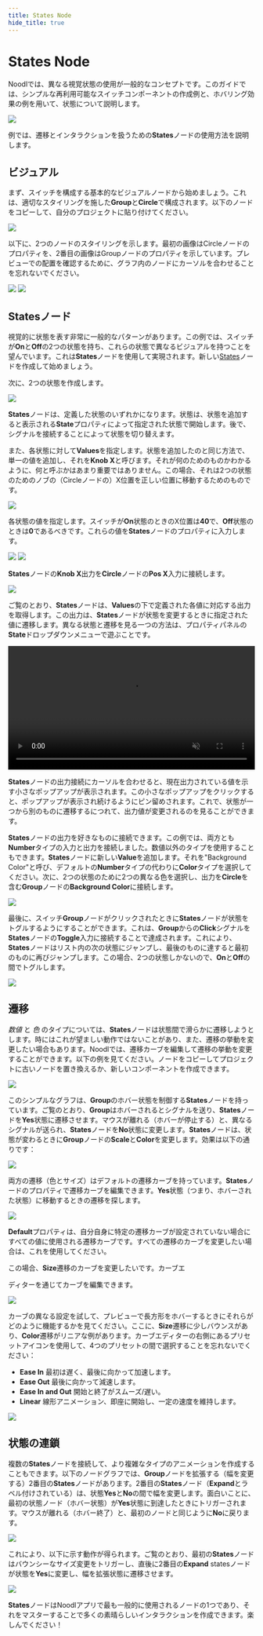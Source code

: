```yaml
---
title: States Node
hide_title: true
---
```



# States Node

Noodlでは、異なる視覚状態の使用が一般的なコンセプトです。このガイドでは、シンプルな再利用可能なスイッチコンポーネントの作成例と、ホバリング効果の例を用いて、状態について説明します。

<div className="ndl-image-with-background s">

![](/docs/guides/user-interfaces/states/switch.gif)

</div>

例では、遷移とインタラクションを扱うための**States**ノードの使用方法を説明します。

## ビジュアル

まず、スイッチを構成する基本的なビジュアルノードから始めましょう。これは、適切なスタイリングを施した**Group**と**Circle**で構成されます。以下のノードをコピーして、自分のプロジェクトに貼り付けてください。

<div className="ndl-image-with-background xl">
  <img
    src={useBaseUrl("/docs/guides/user-interfaces/states/switch-nodes.png")}
    className="ndl-image med"
  ></img>
  <CopyToClipboardButton
    json={{
      nodes: [
        {
          id: 'beeb6388-461b-f1fe-d64e-be798e4b1b4d',
          type: 'Group',
          x: 441.71346128847347,
          y: 300.98375737190554,
          parameters: { backgroundColor: '#FFFFFF' },
          ports: [],
          children: [
            {
              id: '9677d929-9a49-7fc5-ae14-27a1b48e883f',
              type: 'Group',
              x: 461.71346128847347,
              y: 346.98375737190554,
              parameters: {
                width: { value: 80, unit: 'px' },
                height: { value: 40, unit: 'px' },
                backgroundColor: '#F0F0F0',
                borderRadius: 20,
                alignX: 'center',
                marginTop: { value: 20, unit: 'px' },
              },
              ports: [],
              children: [
                {
                  id: 'aeda33bf-10cb-1e76-07b2-4a368140ca65',
                  type: 'Circle',
                  x: 481.71346128847347,
                  y: 392.98375737190554,
                  parameters: {
                    fillColor: '#E8E8E8',
                    size: 40,
                    strokeWidth: 2,
                    strokeColor: '#454545',
                    strokeEnabled: true,
                  },
                  ports: [],
                  children: [],
                },
              ],
            },
          ],
        },
      ],
      connections: [],
    }}
  />
</div>

以下に、2つのノードのスタイリングを示します。最初の画像はCircleノードのプロパティを、2番目の画像はGroupノードのプロパティを示しています。プレビューでの配置を確認するために、グラフ内のノードにカーソルを合わせることを忘れないでください。

<div className="ndl-image-with-background l">
  <img
    src={useBaseUrl("/docs/guides/user-interfaces/states/style-props1.png")}
    className="ndl-image small"
  ></img>
  <img
    src={useBaseUrl("/docs/guides/user-interfaces/states/style-props2.png")}
    className="ndl-image small"
  ></img>
</div>

## Statesノード

視覚的に状態を表す非常に一般的なパターンがあります。この例では、スイッチが**On**と**Off**の2つの状態を持ち、これらの状態で異なるビジュアルを持つことを望んでいます。これは**States**ノードを使用して実現されます。新しい[States](/nodes/utilities/logic/states)ノードを作成して始めましょう。

次に、2つの状態を作成します。

<div className="ndl-image-with-background l">
  <img
    src={useBaseUrl("/docs/guides/user-interfaces/states/create-states.gif")}
    className="ndl-image med"
  ></img>
</div>

**States**ノードは、定義した状態のいずれかになります。状態は、状態を追加すると表示される**State**プロパティによって指定された状態で開始します。後で、シグナルを接続することによって状態を切り替えます。

また、各状態に対して**Values**を指定します。状態を追加したのと同じ方法で、単一の値を追加し、それを**Knob X**と呼びます。それが何のためのものかわかるように、何と呼ぶかはあまり重要ではありません。この場合、それは2つの状態のためのノブの（Circleノードの）X位置を正しい位置に移動するためのものです。

<div className="ndl-image-with-background">
  <img
    src={useBaseUrl("/docs/guides/user-interfaces/states/values-1.png")}
    className="ndl-image med"
  ></img>
</div>

各状態の値を指定します。スイッチが**On**状態のときのX位置は**40**で、**Off**状態のときは**0**であるべきです。これらの値を**States**ノードのプロパティに入力します。

<div className="ndl-image-with-background">
  <img
    src={useBaseUrl("/docs/guides/user-interfaces/states/on-values.png")}
    className="ndl-image med"
 ></img>
  <img
    src={useBaseUrl("/docs/guides/user-interfaces/states/off-values.png")}
    className="ndl-image med"
  ></img>
</div>

**States**ノードの**Knob X**出力を**Circle**ノードの**Pos X**入力に接続します。

<div className="ndl-image-with-background xl">
  <img src={useBaseUrl("/docs/guides/user-interfaces/states/knob-x-connected.png")}></img>
</div>

ご覧のとおり、**States**ノードは、**Values**の下で定義された各値に対応する出力を取得します。この出力は、**States**ノードが状態を変更するときに指定された値に遷移します。異なる状態と遷移を見る一つの方法は、プロパティパネルの**State**ドロップダウンメニューで遊ぶことです。

<div className="ndl-image-with-background xl">
    <video width="100%" autoPlay muted loop src={useBaseUrl("/docs/guides/user-interfaces/states/change-state.mp4")}/>
</div>

**States**ノードの出力接続にカーソルを合わせると、現在出力されている値を示す小さなポップアップが表示されます。この小さなポップアップをクリックすると、ポップアップが表示され続けるようにピン留めされます。これで、状態が一つから別のものに遷移するにつれて、出力値が変更されるのを見ることができます。

**States**ノードの出力を好きなものに接続できます。この例では、両方とも**Number**タイプの入力と出力を接続しました。数値以外のタイプを使用することもできます。**States**ノードに新しい**Value**を追加します。それを"Background Color"と呼び、デフォルトの**Number**タイプの代わりに**Color**タイプを選択してください。次に、2つの状態のために2つの異なる色を選択し、出力を**Circle**を含む**Group**ノードの**Background Color**に接続します。

<div className="ndl-image-with-background">
  <img
    src={useBaseUrl("/docs/guides/user-interfaces/states/color-type.png")}
    className="ndl-image med"
  ></img>
</div>

最後に、スイッチ**Group**ノードがクリックされたときに**States**ノードが状態をトグルするようにすることができます。これは、**Group**からの**Click**シグナルを**States**ノードの**Toggle**入力に接続することで達成されます。これにより、**States**ノードはリスト内の次の状態にジャンプし、最後のものに達すると最初のものに再びジャンプします。この場合、2つの状態しかないので、**On**と**Off**の間でトグルします。

<div className="ndl-image-with-background xl">
  <img src={useBaseUrl("/docs/guides/user-interfaces/states/click-toggle.png")}></img>
  <CopyToClipboardButton
    json={{
      nodes: [
        {
          id: 'f0d8169f-90ca-9cd9-bc88-af4c2ed631d0',
          type: 'Group',
          x: 441.71346128847347,
          y: 300.98375737190554,
          parameters: { backgroundColor: '#FFFFFF' },
          ports: [],
          children: [
            {
              id: 'f2461a9d-49c6-f184-1ac1-a75450a7c856',
              type: 'Group',
              x: 461.71346128847347,
              y: 346.98375737190554,
              parameters: {
                width: { value: 80, unit: 'px' },
                height: { value: 40, unit: 'px' },
                backgroundColor: '#F0F0F0',
                borderRadius: 20,
                alignX: 'center',
                marginTop: { value: 20, unit: 'px' },
              },
              ports: [],
              children: [
                {
                  id: 'c66997cc-19d2-630c-692e-0caafdf37dd7',
                  type: 'Circle',
                  x: 481.71346128847347,
                  y: 448.98375737190554,
                  parameters: {
                    fillColor: '#E8E8E8',
                    size: 40,
                    strokeWidth: 2,
                    strokeColor: '#454545',
                    strokeEnabled: true,
                  },
                  ports: [],
                  children: [],
                },
              ],
            },
          ],
        },
        {
          id: '5d631656-dea2-b5d7-f5ee-ee27e220463b',
          type: 'States',
          x: 232.07664638676232,
          y: 376.3848345864951,
          parameters: {
            states: 'On,Off',
            values: 'Knob X,Background Color',
            'type-Background Color': 'color',
            'value-On-Knob X': 40,
            'value-Off-Knob X': 0,
            'value-Off-Background Color': '#F0F0F0',
            'value-On-Background Color': '#CCE6CE',
            startState: 'Off',
          },
          ports: [],
          children: [],
        },
      ],
      connections: [
        {
          fromId: '5d631656-dea2-b5d7-f5ee-ee27e220463b',
          fromProperty: 'Knob X',
          toId: 'c66997cc-19d2-630c-692e-0caafdf37dd7',
          toProperty: 'transformX',
        },
        {
          fromId: '5d631656-dea2-b5d7-f5ee-ee27e220463b',
          fromProperty: 'Background Color',
          toId: 'f2461a9d-49c6-f184-1ac1-a75450a7c856',
          toProperty: 'backgroundColor',
        },
        {
          fromId: 'f2461a9d-49c6-f184-1ac1-a75450a7c856',
          fromProperty: 'onClick',
          toId: '5d631656-dea2-b5d7-f5ee-ee27e220463b',
          toProperty: 'toggle',
        },
      ],
    }}
  />
</div>

## 遷移

_数値_ と _色_ のタイプについては、**States**ノードは状態間で滑らかに遷移しようとします。時にはこれが望ましい動作ではないことがあり、また、遷移の挙動を変更したい場合もあります。Noodlでは、遷移カーブを編集して遷移の挙動を変更することができます。以下の例を見てください。ノードをコピーしてプロジェクトに古いノードを置き換えるか、新しいコンポーネントを作成できます。

<div className="ndl-image-with-background xl">
  <img
    src={useBaseUrl("/docs/guides/user-interfaces/states/hover-fx-nodes.png")}
    className="ndl-image med"
  ></img>
  <CopyToClipboardButton
    json={{
      nodes: [
        {
          id: '4c6ec6bd-2ba3-807a-9177-da451a835ec2',
          type: 'Group',
          x: 410.63681490171115,
          y: 392,
          parameters: { backgroundColor: '#FFFFFF' },
          ports: [],
          children: [
            {
              id: '56e1ec26-a280-b297-baf3-f5365f6a6124',
              type: 'Group',
              x: 430.63681490171115,
              y: 438,
              parameters: {
                width: { value: 80, unit: 'px' },
                height: { value: 80, unit: 'px' },
                backgroundColor: '#E6DD39',
                borderRadius: 20,
                alignX: 'center',
                marginTop: { value: 70, unit: 'px' },
              },
              ports: [],
              children: [],
            },
          ],
        },
        {
          id: '34a39ad5-0999-133a-5f7e-6943ebd8d899',
          type: 'States',
          label: 'Hover',
          x: 177.3701941946174,
          y: 432.9317475959747,
          parameters: {
            states: 'Yes,No',
            startState: 'No',
            values: 'Size,Color',
            'type-Color': 'color',
            'value-Yes-Color': '#D4CE35',
            'value-No-Color': '#323975',
            'value-Yes-Size': 1.5,
            'value-No-Size': 1,
          },
          ports: [],
          children: [],
        },
      ],
      connections: [
        {
          fromId: '56e1ec26-a280-b297-baf3-f5365f6a6124',
          fromProperty: 'hoverStart',
          toId: '34a39ad5-0999-133a-5f7e-6943ebd8d899',
          toProperty: 'to-Yes',
        },
        {
          fromId: '56e1ec26-a280-b297-baf3-f5365f6a6124',
          fromProperty: 'hoverEnd',
          toId: '34a39ad5-0999-133a-5f7e-6943ebd8d899',
          toProperty: 'to-No',
        },
        {
          fromId: '34a39ad5-0999-133a-5f7e-6943ebd8d899',
          fromProperty: 'Color',
          toId: '56e1ec26-a280-b297-baf3-f5365f6a6124',
          toProperty: 'backgroundColor',
        },
        {
          fromId: '34a39ad5-0999-133a-5f7e-6943ebd8d899',
          fromProperty: 'Size',
          toId: '56e1ec26-a280-b297-baf3-f5365f6a6124',
          toProperty: 'transformScale',
        },
      ],
    }}
  />
</div>

このシンプルなグラフは、**Group**のホバー状態を制御する**States**ノードを持っています。ご覧のとおり、**Group**はホバーされるとシグナルを送り、**States**ノードを**Yes**状態に遷移させます。マウスが離れる（ホバーが停止する）と、異なるシグナルが送られ、**States**ノードを**No**状態に変更します。**States**ノードは、状態が変わるときに**Group**ノードの**Scale**と**Color**を変更します。効果は以下の通りです：

<div className="ndl-image-with-background">
  <img
    src={useBaseUrl("/docs/guides/user-interfaces/states/hover-fx1.gif")}
    className="ndl-image small"
  ></img>
</div>

両方の遷移（色とサイズ）はデフォルトの遷移カーブを持っています。**States**ノードのプロパティで遷移カーブを編集できます。**Yes**状態（つまり、ホバーされた状態）に移動するときの遷移を探します。

<div className="ndl-image-with-background">
  <img
    src={useBaseUrl("/docs/guides/user-interfaces/states/transition-props.png")}
    className="ndl-image med"
  ></img>
</div>

**Default**プロパティは、自分自身に特定の遷移カーブが設定されていない場合にすべての値に使用される遷移カーブです。すべての遷移のカーブを変更したい場合は、これを使用してください。

この場合、**Size**遷移のカーブを変更したいです。カーブエ

ディターを通じてカーブを編集できます。

<div className="ndl-image-with-background l">
  <img
    src={useBaseUrl("/docs/guides/user-interfaces/states/change-size-curve.gif")}
    className="ndl-image med"
  ></img>
</div>

カーブの異なる設定を試して、プレビューで長方形をホバーするときにそれらがどのように機能するかを見てください。ここに、**Size**遷移に少しバウンスがあり、**Color**遷移がリニアな例があります。カーブエディターの右側にあるプリセットアイコンを使用して、4つのプリセットの間で選択することを忘れないでください：

- **Ease In** 最初は遅く、最後に向かって加速します。
- **Ease Out** 最後に向かって減速します。
- **Ease In and Out** 開始と終了がスムーズ/遅い。
- **Linear** 線形アニメーション、即座に開始し、一定の速度を維持します。

<div className="ndl-image-with-background">
  <img
    src={useBaseUrl("/docs/guides/user-interfaces/states/hover-fx2.gif")}
    className="ndl-image small"
  ></img>
</div>

## 状態の連鎖

複数の**States**ノードを接続して、より複雑なタイプのアニメーションを作成することもできます。以下のノードグラフでは、**Group**ノードを拡張する（幅を変更する）2番目の**States**ノードがあります。2番目の**States**ノード（**Expand**とラベル付けされている）は、状態**Yes**と**No**の間で幅を変更します。面白いことに、最初の状態ノード（ホバー状態）が**Yes**状態に到達したときにトリガーされます。マウスが離れる（ホバー終了）と、最初のノードと同じように**No**に戻ります。

<div className="ndl-image-with-background xl">
  <img src={useBaseUrl("/docs/guides/user-interfaces/states/chaining-states.png")}></img>
  <CopyToClipboardButton
    json={{
      nodes: [
        {
          id: '31b24415-e1ef-7480-db67-f8c3d9df8965',
          type: 'Group',
          x: 410.63681490171115,
          y: 392,
          parameters: { backgroundColor: '#FFFFFF' },
          ports: [],
          children: [
            {
              id: '2255f3f8-c7c6-a195-9e20-22204968c916',
              type: 'Group',
              x: 430.63681490171115,
              y: 438,
              parameters: {
                width: { value: 80, unit: 'px' },
                height: { value: 80, unit: 'px' },
                backgroundColor: '#E6DD39',
                borderRadius: 20,
                alignX: 'center',
                marginTop: { value: 70, unit: 'px' },
              },
              ports: [],
              children: [],
            },
          ],
        },
        {
          id: 'dadabea3-2a7f-ca23-a71d-79fae0cfff6e',
          type: 'States',
          label: 'Hover',
          x: 173.3701941946174,
          y: 343.9317475959747,
          parameters: {
            states: 'Yes,No',
            startState: 'No',
            values: 'Size,Color',
            'type-Color': 'color',
            'value-Yes-Color': '#D4CE35',
            'value-No-Color': '#323975',
            'value-Yes-Size': 1.5,
            'value-No-Size': 1,
            'transition-Yes-Size': {
              curve: [0, 0, 0.39, 2.31],
              dur: 300,
              delay: 0,
            },
            'transition-Yes-Color': {
              curve: [0, 0, 1, 1],
              dur: 300,
              delay: 0,
            },
            'transition-No-Color': {
              curve: [0, 0, 1, 1],
              dur: 300,
              delay: 0,
            },
          },
          ports: [],
          children: [],
        },
        {
          id: '82a0d318-ac00-eb50-653e-bf2aa4344425',
          type: 'States',
          label: 'Expand',
          x: 181.5019645647742,
          y: 554.7158737979873,
          parameters: {
            states: 'Yes,No',
            values: 'Width',
            'value-Yes-Width': 200,
            'value-No-Width': 90,
            startState: 'No',
            'transition-Yes-Width': {
              curve: [0, 0, 0.58, 1],
              dur: 500,
              delay: 0,
            },
          },
          ports: [],
          children: [],
        },
      ],
      connections: [
        {
          fromId: '2255f3f8-c7c6-a195-9e20-22204968c916',
          fromProperty: 'hoverStart',
          toId: 'dadabea3-2a7f-ca23-a71d-79fae0cfff6e',
          toProperty: 'to-Yes',
        },
        {
          fromId: '2255f3f8-c7c6-a195-9e20-22204968c916',
          fromProperty: 'hoverEnd',
          toId: 'dadabea3-2a7f-ca23-a71d-79fae0cfff6e',
          toProperty: 'to-No',
        },
        {
          fromId: 'dadabea3-2a7f-ca23-a71d-79fae0cfff6e',
          fromProperty: 'Color',
          toId: '2255f3f8-c7c6-a195-9e20-22204968c916',
          toProperty: 'backgroundColor',
        },
        {
          fromId: 'dadabea3-2a7f-ca23-a71d-79fae0cfff6e',
          fromProperty: 'Size',
          toId: '2255f3f8-c7c6-a195-9e20-22204968c916',
          toProperty: 'transformScale',
        },
        {
          fromId: '82a0d318-ac00-eb50-653e-bf2aa4344425',
          fromProperty: 'Width',
          toId: '2255f3f8-c7c6-a195-9e20-22204968c916',
          toProperty: 'width',
        },
        {
          fromId: 'dadabea3-2a7f-ca23-a71d-79fae0cfff6e',
          fromProperty: 'reached-Yes',
          toId: '82a0d318-ac00-eb50-653e-bf2aa4344425',
          toProperty: 'to-Yes',
        },
        {
          fromId: '2255f3f8-c7c6-a195-9e20-22204968c916',
          fromProperty: 'hoverEnd',
          toId: '82a0d318-ac00-eb50-653e-bf2aa4344425',
          toProperty: 'to-No',
        },
      ],
    }}
  />
</div>

これにより、以下に示す動作が得られます。ご覧のとおり、最初の**States**ノードはバウンシーなサイズ変更をトリガーし、直後に2番目の**Expand** statesノードが状態を**Yes**に変更し、幅を拡張状態に遷移させます。

<div className="ndl-image-with-background">
  <img
    src={useBaseUrl("/docs/guides/user-interfaces/states/hover-fx3.gif")}
    className="ndl-image small"
  ></img>
</div>

**States**ノードはNoodlアプリで最も一般的に使用されるノードの1つであり、それをマスターすることで多くの素晴らしいインタラクションを作成できます。楽しんでください！
